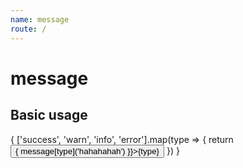 ```yaml
---
name: message
route: /
---
```


# message

## Basic usage

<Playground>
    <div>
    {
        ['success', 'warn', 'info', 'error'].map(type => {
            return <button key={type} onClick={() => { message[type]('hahahahah') }}>{type}</button>
        })
    }
    </div>
</Playground>